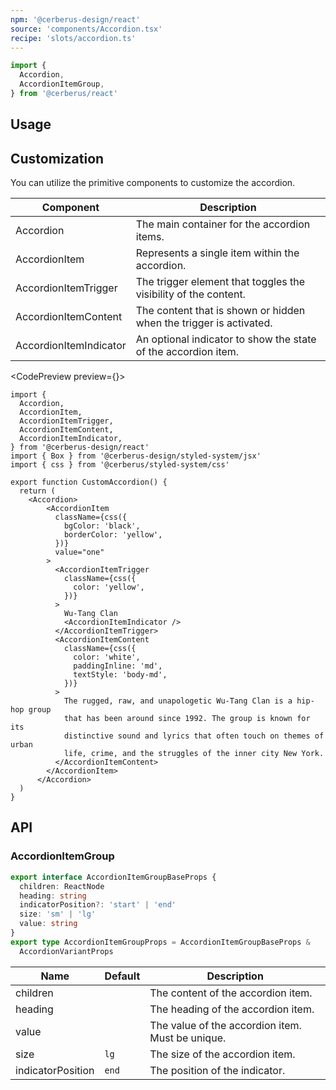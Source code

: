 ```yaml
---
npm: '@cerberus-design/react'
source: 'components/Accordion.tsx'
recipe: 'slots/accordion.ts'
---
```



```ts
import {
  Accordion,
  AccordionItemGroup,
} from '@cerberus/react'
```

## Usage

<LivePlaygroundWithCode />

## Customization

You can utilize the primitive components to customize the accordion.

| Component               | Description |
| ----------------------- | ----------- |
| Accordion               | The main container for the accordion items. |
| AccordionItem           | Represents a single item within the accordion. |
| AccordionItemTrigger    | The trigger element that toggles the visibility of the content. |
| AccordionItemContent    | The content that is shown or hidden when the trigger is activated. |
| AccordionItemIndicator  | An optional indicator to show the state of the accordion item. |

<CodePreview preview={<CustomPreview />}>
```tsx title="button.tsx"
import {
  Accordion,
  AccordionItem,
  AccordionItemTrigger,
  AccordionItemContent,
  AccordionItemIndicator,
} from '@cerberus-design/react'
import { Box } from '@cerberus-design/styled-system/jsx'
import { css } from '@cerberus/styled-system/css'

export function CustomAccordion() {
  return (
    <Accordion>
        <AccordionItem
          className={css({
            bgColor: 'black',
            borderColor: 'yellow',
          })}
          value="one"
        >
          <AccordionItemTrigger
            className={css({
              color: 'yellow',
            })}
          >
            Wu-Tang Clan
            <AccordionItemIndicator />
          </AccordionItemTrigger>
          <AccordionItemContent
            className={css({
              color: 'white',
              paddingInline: 'md',
              textStyle: 'body-md',
            })}
          >
            The rugged, raw, and unapologetic Wu-Tang Clan is a hip-hop group
            that has been around since 1992. The group is known for its
            distinctive sound and lyrics that often touch on themes of urban
            life, crime, and the struggles of the inner city New York.
          </AccordionItemContent>
        </AccordionItem>
      </Accordion>
  )
}
```
</CodePreview>

## API

### AccordionItemGroup

```ts showLineNumbers=false
export interface AccordionItemGroupBaseProps {
  children: ReactNode
  heading: string
  indicatorPosition?: 'start' | 'end'
  size: 'sm' | 'lg'
  value: string
}
export type AccordionItemGroupProps = AccordionItemGroupBaseProps &
  AccordionVariantProps
```

| Name     | Default    |       Description                                   |
| -------- | ------- | ------------------------------------------------------ |
| children |         | The content of the accordion item.                  |
| heading  |         | The heading of the accordion item.                    |
| value    |         | The value of the accordion item. Must be unique.                      |
| size     | `lg`    | The size of the accordion item.                       |
| indicatorPosition | `end` | The position of the indicator.           |